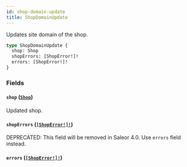 ```yaml
---
id: shop-domain-update
title: ShopDomainUpdate
---
```


Updates site domain of the shop.

```graphql
type ShopDomainUpdate {
  shop: Shop
  shopErrors: [ShopError!]!
  errors: [ShopError!]!
}
```

### Fields

#### `shop` ([`Shop`](/docs/developer/api-reference/objects/shop))

Updated shop.

#### `shopErrors` ([`[ShopError!]!`](/docs/developer/api-reference/objects/shop-error))

<span class="badge badge--warning">DEPRECATED: This field will be removed in Saleor 4.0. Use `errors` field instead.</span>

#### `errors` ([`[ShopError!]!`](/docs/developer/api-reference/objects/shop-error))
